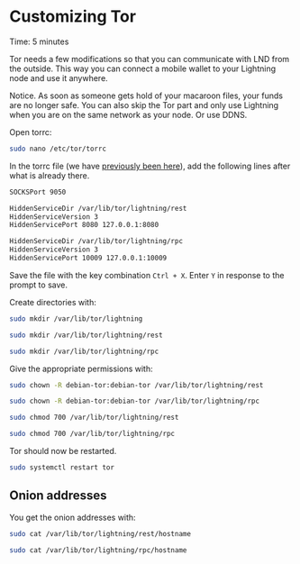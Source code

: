 
# Customizing Tor

<Callout emoji="&#x2139;">
        Time: 5 minutes
</Callout>

Tor needs a few modifications so that you can communicate with LND from the outside. This way you can connect a mobile wallet to your Lightning node and use it anywhere.

<Callout type="warning" emoji="&#x26A0;"> 
        Notice. As soon as someone gets hold of your macaroon files, your funds are no longer safe. You can also skip the Tor part and only use Lightning when you are on the same network as your node. Or use DDNS.
</Callout>

Open torrc:

```bash
sudo nano /etc/tor/torrc
```

In the torrc file (we have [previously been here](/bitcoin-core/change-tor)), add the following lines after what is already there.

```bash
SOCKSPort 9050

HiddenServiceDir /var/lib/tor/lightning/rest
HiddenServiceVersion 3
HiddenServicePort 8080 127.0.0.1:8080

HiddenServiceDir /var/lib/tor/lightning/rpc
HiddenServiceVersion 3
HiddenServicePort 10009 127.0.0.1:10009
```

Save the file with the key combination `Ctrl + X`. Enter `Y` in response to the prompt to save.

Create directories with:

```bash
sudo mkdir /var/lib/tor/lightning
```

```bash
sudo mkdir /var/lib/tor/lightning/rest
```

```bash
sudo mkdir /var/lib/tor/lightning/rpc
```

Give the appropriate permissions with:

```bash
sudo chown -R debian-tor:debian-tor /var/lib/tor/lightning/rest
```

```bash
sudo chown -R debian-tor:debian-tor /var/lib/tor/lightning/rpc
```

```bash
sudo chmod 700 /var/lib/tor/lightning/rest
```

```bash
sudo chmod 700 /var/lib/tor/lightning/rpc
```

Tor should now be restarted.

```bash
sudo systemctl restart tor
```

## Onion addresses

You get the onion addresses with:

```bash
sudo cat /var/lib/tor/lightning/rest/hostname
```

```bash
sudo cat /var/lib/tor/lightning/rpc/hostname
```

